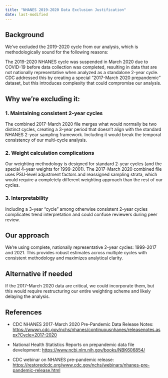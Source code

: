 ```yaml
---
title: "NHANES 2019-2020 Data Exclusion Justification"
date: last-modified
---
```


## Background

We've excluded the 2019-2020 cycle from our analysis, which is methodologically sound for
 the following reasons:

The 2019-2020 NHANES cycle was suspended in March 2020 due to COVID-19 before data 
collection was completed, resulting in data that are not nationally representative when 
analyzed as a standalone 2-year cycle. CDC addressed this by creating a special "2017-March 
2020 prepandemic" dataset, but this introduces complexity that could compromise our
 analysis.

## Why we're excluding it:

### 1. Maintaining consistent 2-year cycles

The combined 2017-March 2020 file merges what would normally be two distinct cycles, 
creating a 3-year period that doesn't align with the standard NHANES 2-year sampling 
framework. Including it would break the temporal consistency of our multi-cycle analysis.

### 2. Weight calculation complications

Our weighting methodology is designed for standard 2-year cycles (and the special 4-year 
weights for 1999-2001). The 2017-March 2020 combined file uses PSU-level adjustment 
factors and reassigned sampling strata, which would require a completely different 
weighting approach than the rest of our cycles.

### 3. Interpretability

Including a 3-year "cycle" among otherwise consistent 2-year cycles complicates trend 
interpretation and could confuse reviewers during peer review.

## Our approach

We're using complete, nationally representative 2-year cycles: 1999-2017 and 2021. This 
provides robust estimates across multiple cycles with consistent methodology and maximizes
analytical clarity.

## Alternative if needed

If the 2017-March 2020 data are critical, we could incorporate them, but this 
would require restructuring our entire weighting scheme and likely delaying the analysis.

## References

- CDC NHANES 2017-March 2020 Pre-Pandemic Data Release Notes: <https://wwwn.cdc.gov/nchs/nhanes/continuousnhanes/releasenotes.aspx?Cycle=2017-2020>

- National Health Statistics Reports on prepandemic data file development: <https://www.ncbi.nlm.nih.gov/books/NBK606854/>

- CDC webinar on NHANES pre-pandemic release: <https://restoredcdc.org/www.cdc.gov/nchs/webinars/nhanes-pre-pandemic-release.html>
